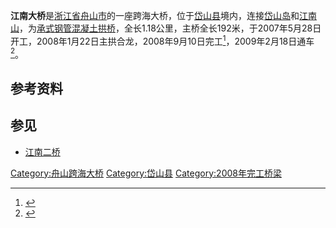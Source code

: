 {{Infobox bridge
|name=江南大桥
|coordinates={{Coord|30|14|6.83|N|122|13|36.67|E|region:CN_type:landmark|display=inline,title}}
|locale={{CHN}}[[浙江省|浙江省]][[舟山市|舟山市]][[岱山县|岱山县]]
|design=[[拱桥|承式钢管混凝土拱桥]]
|length={{Convert|1.18|km}}
|mainspan={{Convert|192|m}}
|begin=2007年5月28日
|open=2009年2月18日
}}
'''江南大桥'''是[[浙江省|浙江省]][[舟山市|舟山市]]的一座跨海大桥，位于[[岱山县|岱山县]]境内，连接[[岱山岛|岱山岛]]和[[江南山|江南山]]，为[[拱桥|承式钢管混凝土拱桥]]，全长1.18公里，主桥全长192米，于2007年5月28日开工，2008年1月22日主拱合龙，2008年9月10日完工<ref>{{Cite web|title=岱山县江南大桥——【老百晓集桥】|url=http://www.china-qiao.com/ql15/zsql/zsql023.htm|access-date=2021-12-31|work=www.china-qiao.com|archive-date=2021-12-31|archive-url=https://web.archive.org/web/20211231031054/http://www.china-qiao.com/ql15/zsql/zsql023.htm|dead-url=no}}</ref>，2009年2月18日通车<ref>{{Cite book|title=舟山年鉴2009|publisher=中国文史出版社|year=2009|isbn=978-7-5034-2166-2|pages=350|chapter=交通}}</ref>。

==参考资料==
{{Reflist}}

==参见==
*[[江南二桥|江南二桥]]
{{舟山跨海大桥}}
{{浙江小作品}}

[[Category:舟山跨海大桥|Category:舟山跨海大桥]]
[[Category:岱山县|Category:岱山县]]
[[Category:2008年完工桥梁|Category:2008年完工桥梁]]